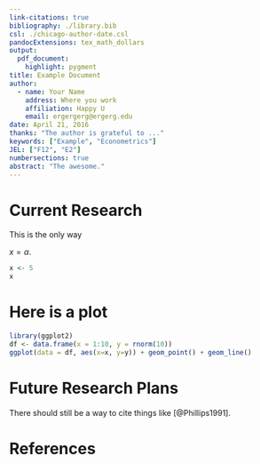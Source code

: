 ```yaml
---
link-citations: true
bibliography: ./library.bib
csl: ./chicago-author-date.csl
pandocExtensions: tex_math_dollars
output: 
  pdf_document:
    highlight: pygment
title: Example Document
author: 
  - name: Your Name
    address: Where you work
    affiliation: Happy U
    email: ergergerg@ergerg.edu
date: April 21, 2016
thanks: "The author is grateful to ..."
keywords: ["Example", "Econometrics"]
JEL: ["F12", "E2"]
numbersections: true
abstract: "The awesome."
---
```


# Current Research
This is the only way 

$x = \alpha$.

``` r
x <- 5
x

```

# Here is a plot

``` r
library(ggplot2)
df <- data.frame(x = 1:10, y = rnorm(10))
ggplot(data = df, aes(x=x, y=y)) + geom_point() + geom_line()
```



# Future Research Plans
There should still be a way to cite things like [@Phillips1991].

# References




